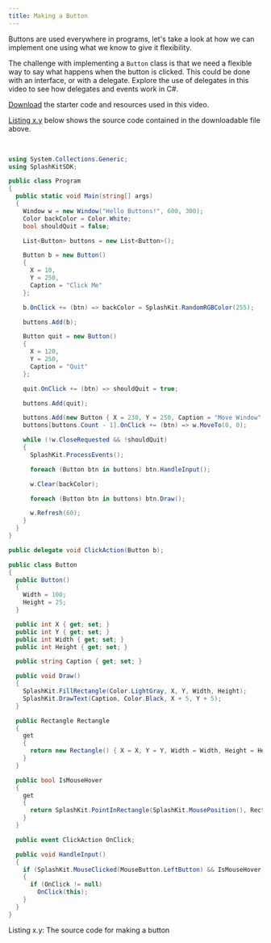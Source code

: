 ```yaml
---
title: Making a Button
---
```



Buttons are used everywhere in programs, let's take a look at how we can implement one using what we know to give it flexibility.

The challenge with implementing a `Button` class is that we need a flexible way to say what happens when the button is clicked. This could be done with an interface, or with a delegate. Explore the use of delegates in this video to see how delegates and events work in C#.

[Download](/resources/code-examples/part-3/8-interfaces-abstract-classes/MakingAButton/MakingAButton.cs) the starter code and resources used in this video.

[Listing x.y](#ListingMakingAButton) below shows the source code contained in the downloadable file above.

<br/>
<a id="ListingMakingAButton"></a>

```csharp
using System.Collections.Generic;
using SplashKitSDK;

public class Program
{
  public static void Main(string[] args)
  {
    Window w = new Window("Hello Buttons!", 600, 300);
    Color backColor = Color.White;
    bool shouldQuit = false;

    List<Button> buttons = new List<Button>();

    Button b = new Button()
    {
      X = 10,
      Y = 250,
      Caption = "Click Me"
    };

    b.OnClick += (btn) => backColor = SplashKit.RandomRGBColor(255);

    buttons.Add(b);

    Button quit = new Button()
    {
      X = 120,
      Y = 250,
      Caption = "Quit"
    };

    quit.OnClick += (btn) => shouldQuit = true;

    buttons.Add(quit);

    buttons.Add(new Button { X = 230, Y = 250, Caption = "Move Window" });
    buttons[buttons.Count - 1].OnClick += (btn) => w.MoveTo(0, 0);

    while (!w.CloseRequested && !shouldQuit)
    {
      SplashKit.ProcessEvents();

      foreach (Button btn in buttons) btn.HandleInput();

      w.Clear(backColor);

      foreach (Button btn in buttons) btn.Draw();

      w.Refresh(60);
    }
  }
}

public delegate void ClickAction(Button b);

public class Button
{
  public Button()
  {
    Width = 100;
    Height = 25;
  }

  public int X { get; set; }
  public int Y { get; set; }
  public int Width { get; set; }
  public int Height { get; set; }

  public string Caption { get; set; }

  public void Draw()
  {
    SplashKit.FillRectangle(Color.LightGray, X, Y, Width, Height);
    SplashKit.DrawText(Caption, Color.Black, X + 5, Y + 5);
  }

  public Rectangle Rectangle
  {
    get
    {
      return new Rectangle() { X = X, Y = Y, Width = Width, Height = Height };
    }
  }

  public bool IsMouseHover
  {
    get
    {
      return SplashKit.PointInRectangle(SplashKit.MousePosition(), Rectangle);
    }
  }

  public event ClickAction OnClick;

  public void HandleInput()
  {
    if (SplashKit.MouseClicked(MouseButton.LeftButton) && IsMouseHover)
    {
      if (OnClick != null)
        OnClick(this);
    }
  }
}
```
<div class="caption"><span class="caption-figure-nbr">Listing x.y: </span>The source code for making a button</div>
